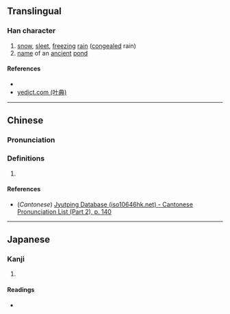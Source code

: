 {{character info/new}}
==Translingual==

===Han character===
{{Han char|rn=85|rad=水|as=08|sn=11|four=34114|canj=EGCG|ids=⿰氵坴}}

# [[snow]], [[sleet]], [[freezing]] [[rain]] ([[congeal]]ed rain)
# [[name]] of an [[ancient]] [[pond]]

====References====
* {{Han ref|kx=0629.260|dkj=17638|hdz=31640.050|uh=6DD5|ud=28117|bh=D5FB|bd=54779}}
* [http://yedict.com/htm/6D/6DD5.htm yedict.com (叶典)]

----

==Chinese==
{{zh-forms}}

===Pronunciation===
{{zh-pron
|m=lù
|c=luk6
|mc=y
|oc=y
|ma=
|cat=n,pn
}}

===Definitions===
{{zh-hanzi}}

# {{rfdef|lang=zh}}

====References====
* (''Cantonese'') [http://www.iso10646hk.net/jp/document/download.jsp Jyutping Database (iso10646hk.net) - Cantonese Pronunciation List (Part 2), p. 140]

----

==Japanese==

===Kanji===
{{ja-kanji|grade=|rs=水08}}

# {{defn|lang=ja|sort=水08}}

====Readings====
* {{ja-readings|on=[[りく]] (riku), [[ろく]] (roku)|kun=}}
